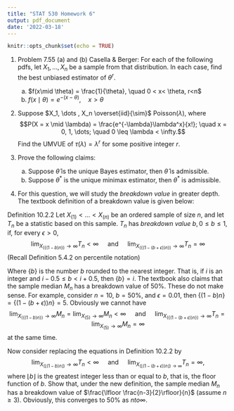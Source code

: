 ```yaml
---
title: "STAT 530 Homework 6"
output: pdf_document
date: '2022-03-18'
---
```


```r
knitr::opts_chunk$set(echo = TRUE)
```

\newcommand{\rsamp}[1]{#1_1, \dots , #1_n}
\newcommand{\orderstats}[1]{#1_{(1)} < \dots < #1_{(n)}}

(1) Problem 7.55 (a) and (b) Casella & Berger: For each of the following pdfs, let $\rsamp{X}$ be a sample from that distribution. In each case, find the best unbiased estimator of $\theta^r$.

    (a) $f(x\mid \theta) = \frac{1}{\theta}, \quad 0 < x< \theta, r<n$
    (b) $f(x\mid \theta) = e^{-(x-\theta)}, \quad x > \theta$
    
(2) Suppose $\rsamp{X} \overset{iid}{\sim}$ Poisson$(\lambda)$, where
$$P(X = x \mid \lambda) = \frac{e^{-\lambda}\lambda^x}{x!}; \quad x = 0, 1, \dots; \quad 0 \leq \lambda < \infty.$$
Find the UMVUE of $\tau(\lambda) = \lambda^r$ for some positive integer $r$.

(3) Prove the following claims:

    (a) Suppose $\hat{\theta}$ is the unique Bayes estimator, then $\hat{\theta}$ is admissible.
    (b) Suppose $\theta^*$ is the unique minimax estimator, then $\theta^*$ is admissible.
    
(4) For this question, we will study the *breakdown value* in greater depth. The textbook definition of a breakdown value is given below:

Definition 10.2.2 Let $\orderstats{X}$ be an ordered sample of size $n$, and let $T_n$ be a statistic based on this sample. $T_n$ has *breakdown value* $b, 0\leq b\leq 1$, if, for every $\epsilon > 0$,
$$\lim_{X_{(\{ (1-b)n\})} \to \infty} T_n < \infty \quad \text{ and } \quad \lim_{X_{(\{(1-(b+\epsilon))n \})} \to \infty} T_n = \infty$$
(Recall Definition 5.4.2 on percentile notation)

Where $\{b\}$ is the number $b$ rounded to the nearest integer. That is, if $i$ is an integer and $i-0.5 \leq b < i + 0.5$, then $\{ b\} = i$. The textbook also claims that the sample median $M_n$ has a breakdown value of 50\%. These do not make sense. For example, consider $n = 10$, $b = 50\%$, and $\epsilon = 0.01$, then $\{(1-b)n\} = \{(1-(b + \epsilon))n \} = 5$. Obviously we cannot have
$$\lim_{X_{(\{ (1-b)n\})} \to \infty} M_n = \lim_{X_{(5)} \to \infty} M_n< \infty \quad \text{ and } \quad \lim_{X_{(\{(1-(b+\epsilon))n \})} \to \infty} T_n = \lim_{X_{(5)} \to \infty} M_n = \infty$$
at the same time.

Now consider replacing the equations in Definition 10.2.2 by
$$\lim_{X_{(\lfloor ( 1- b)n \rfloor)} \to \infty } T_n < \infty \quad \text{ and } \quad \lim_{X_{(\lfloor (1 - (b + \epsilon))n \rfloor) \to \infty}} T_n = \infty,$$
where $\lfloor b \rfloor$ is the greatest integer less than or equal to $b$, that is, the floor function of $b$. Show that, under the new definition, the sample median $M_n$ has a breakdown value of $\frac{\lfloor \frac{n-3}{2}\rfloor}{n}$ (assume $n\geq 3$). Obviously, this converges to $50\%$ as $n to \infty$.